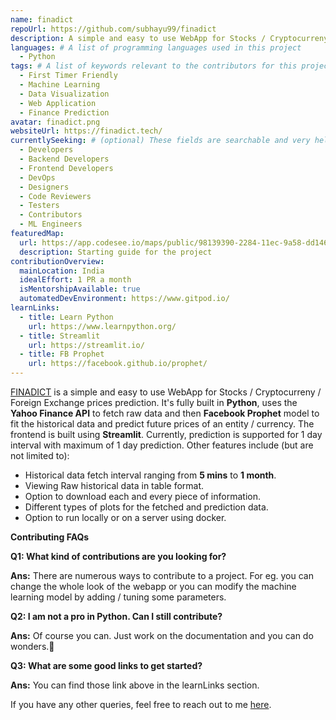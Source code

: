 ```yaml
---
name: finadict
repoUrl: https://github.com/subhayu99/finadict
description: A simple and easy to use WebApp for Stocks / Cryptocurreny / Foreign Exchange prices prediction.
languages: # A list of programming languages used in this project
  - Python
tags: # A list of keywords relevant to the contributors for this project
  - First Timer Friendly
  - Machine Learning
  - Data Visualization
  - Web Application
  - Finance Prediction
avatar: finadict.png
websiteUrl: https://finadict.tech/
currentlySeeking: # (optional) These fields are searchable and very helpful for contributors to match well with your project
  - Developers
  - Backend Developers
  - Frontend Developers
  - DevOps
  - Designers
  - Code Reviewers
  - Testers
  - Contributors
  - ML Engineers
featuredMap:
  url: https://app.codesee.io/maps/public/98139390-2284-11ec-9a58-dd146936e2c1
  description: Starting guide for the project
contributionOverview:
  mainLocation: India
  idealEffort: 1 PR a month
  isMentorshipAvailable: true
  automatedDevEnvironment: https://www.gitpod.io/
learnLinks:
  - title: Learn Python
    url: https://www.learnpython.org/
  - title: Streamlit
    url: https://streamlit.io/
  - title: FB Prophet
    url: https://facebook.github.io/prophet/
---
```


<!-- Divide your content into sections using our handy shortcodes. Each section is optional -->

<Overview>

[FINADICT](https://finadict.tech/) is a simple and easy to use WebApp for Stocks / Cryptocurreny / Foreign Exchange prices prediction. It's fully built in **Python**, uses the **Yahoo Finance API** to fetch raw data and then **Facebook Prophet** model to fit the historical data and predict future prices of an entity / currency. The frontend is built using **Streamlit**.
Currently, prediction is supported for 1 day interval with maximum of 1 day prediction. Other features include (but are not limited to):
  - Historical data fetch interval ranging from **5 mins** to **1 month**.
  - Viewing Raw historical data in table format.
  - Option to download each and every piece of information.
  - Different types of plots for the fetched and prediction data.
  - Option to run locally or on a server using docker.

</Overview>

<Contributing>

**Contributing FAQs**

**Q1: What kind of contributions are you looking for?**

**Ans:** There are numerous ways to contribute to a project. For eg. you can change the whole look of the webapp or you can modify the machine learning model by adding / tuning some parameters. 

**Q2: I am not a pro in Python. Can I still contribute?**

**Ans:** Of course you can. Just work on the documentation and you can do wonders.🤩

**Q3: What are some good links to get started?**

**Ans:** You can find those link above in the learnLinks section.

If you have any other queries, feel free to reach out to me [here](https://subhayu.codes/contact/).
</Contributing>
